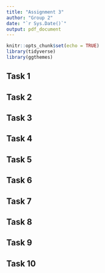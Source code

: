 ```yaml
---
title: "Assignment 3"
author: "Group 2"
date: "`r Sys.Date()`"
output: pdf_document
---
```


```r
knitr::opts_chunk$set(echo = TRUE)
library(tidyverse)
library(ggthemes)
```

## Task 1

## Task 2

## Task 3

## Task 4

## Task 5

## Task 6

## Task 7

## Task 8

## Task 9

## Task 10

